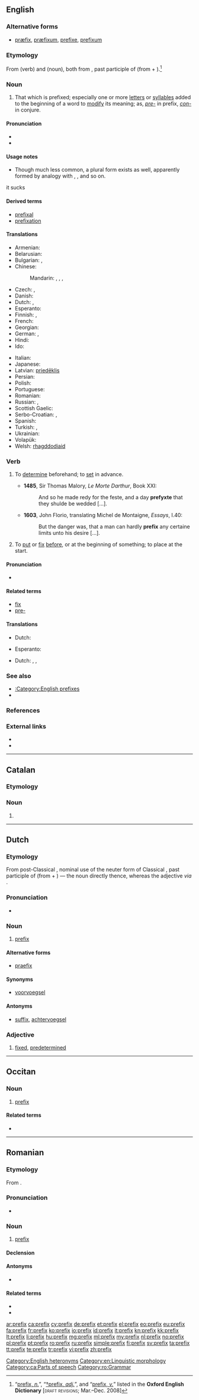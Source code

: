 {{also|préfix}}
==English==

===Alternative forms===
* [[præfix]], [[præfixum]], [[prefixe]], [[prefixum]]

===Etymology===
From {{etyl|frm}} {{term|prefixer}} (verb) and {{etyl|LL.}} {{term|praefixum}} (noun), both from {{etyl|la|en}} {{term|praefixus|lang=la}}, past participle of {{term|praefigo|praefīgō|I (fix, fasten, set up) in front”, “I fix on the (end, extremity)|lang=la}} (from {{term|prae-||before|lang=la}} + {{term|figo|fīgō|I fix”, “I fasten”, “I affix|lang=la}}).<ref name="OED">“[http://dictionary.oed.com/cgi/entry/50186993?query_type=word&queryword=prefix&first=1&max_to_show=10&sort_type=alpha&result_place=1&search_id=RL6G-bUCtrm-13467&hilite=50186993 prefix, ''n.'']”, “[http://dictionary.oed.com/cgi/entry/50186994?query_type=word&queryword=prefix&first=1&max_to_show=10&sort_type=alpha&search_id=RL6G-bUCtrm-13467&result_place=1 †prefix, ''adj.'']”, and “[http://dictionary.oed.com/cgi/entry/50186995?query_type=word&queryword=prefix&first=1&max_to_show=10&sort_type=alpha&search_id=RL6G-bUCtrm-13467&result_place=1 prefix, ''v.'']” listed in the '''Oxford English Dictionary''' [<span style="font-variant:small-caps">draft revisions</span>; Mar.–Dec. 2008]</ref>

===Noun===
{{en-noun|prefixes}}

# That which is prefixed; especially one or more [[letter]]s or [[syllable]]s added to the beginning of a word to [[modify]] its meaning; as, ''[[pre-]]'' in prefix, ''[[con-]]'' in conjure.

====Pronunciation====
* {{IPA|/ˈpɹiːfɪks/}}
* {{audio|en-us-prefix.ogg|Audio (US)}}

====Usage notes====
* Though much less common, a plural form {{term|prefices}} exists as well, apparently formed by analogy with {{term|index|index–indices}}, {{term|appendix|appendix–appendices}}, and so on.
it sucks

====Derived terms====
* [[prefixal]]
* [[prefixation]]

====Translations====
{{trans-top|letters at the beginning of a word}}
* Armenian: {{t-|hy|նախածանց|tr=naxaçanc’}}
* Belarusian: {{t-|be|прыстаўка|f|tr=prystáŭka}}
* Bulgarian: {{t-|bg|представка|f|tr=predstávka}},  {{t+|bg|префикс|m|tr=prefíks}}
* Chinese:
*: Mandarin: {{t|cmn|前綴|sc=Hani}}, {{t|cmn|前缀|tr=qiánzhuì|sc=Hani}}, {{t|cmn|詞頭|sc=Hani}}, {{t|cmn|词头|tr=cítóu|sc=Hani}}
* Czech: {{t-|cs|předpona|f}},  {{t-|cs|prefix|m}}
* Danish: {{t+|da|præfiks|n}}
* Dutch: {{t+|nl|voorvoegsel|n}}, {{t+|nl|prefix|n}}
* Esperanto: {{t-|eo|prefikso}}
* Finnish: {{t+|fi|prefiksi}}, {{t+|fi|etuliite}}
* French: {{t+|fr|préfixe|m}}
* Georgian: {{t-|ka|პრეფიქსი|tr=prep’ik’si|sc=Geor}}
* German: {{t+|de|Präfix}}, {{t+|de|Vorsilbe|f}}
* Hindi: {{t-|hi|उपसर्ग|m|tr=upsarg}}
* Ido: {{t+|io|prefixo}}
{{trans-mid}}
* Italian: {{t+|it|prefisso|m}}
* Japanese: {{t-|ja|接頭辞|tr=せっとうじ, settōji|sc=Jpan}}
* Latvian: [[priedēklis]] {{m}}
* Persian: {{t+|fa|پیشوند|tr=pišvand}}
* Polish: {{t+|pl|przedrostek|m}}
* Portuguese: {{t+|pt|prefixo|m}}
* Romanian: {{t+|ro|prefix|n}}
* Russian: {{t+|ru|приставка|f|tr=pristávka}}, {{t+|ru|префикс|m|tr=préfiks}}
* Scottish Gaelic: {{t-|gd|ro-leasachan|m}}
* Serbo-Croatian: {{t-|sh|prefiks|m}}, {{t-|sh|predmetak|m}}
* Spanish: {{t+|es|prefijo|m}}
* Turkish: {{t+|tr|önek}}, {{t+|tr|ön ek}}
* Ukrainian: {{t+|uk|префікс|m|tr=préfiks}}
* Volapük: {{t+|vo|foyümot}}
* Welsh: [[rhagddodiaid]] {{m}}
{{trans-bottom}}

===Verb===
{{en-verb|prefix|es}}

# {{transitive}} To [[determine]] beforehand; to [[set]] in advance. {{defdate|from 15th c.}}
#* '''1485''', Sir Thomas Malory, ''Le Morte Darthur'', Book XXI:
#*: And so he made redy for the feste, and a day '''prefyxte''' that they shulde be wedded [...].
#* '''1603''', John Florio, translating Michel de Montaigne, ''Essays'', I.40:
#*: But the danger was, that a man can hardly '''prefix''' any certaine limits unto his desire [...].
# {{transitive}} To [[put]] or [[fix]] [[before]], or at the beginning of something; to place at the start. {{defdate|from 16th c.}}

====Pronunciation====
* {{IPA|/pɹiːˈfɪks/}}

====Related terms====
* [[fix]]
* [[pre-]]

====Translations====
{{trans-top|put or fix before, or at the beginning of}}
* Dutch: {{t-|nl|voorvoegen}}
{{trans-mid}}
* Esperanto: {{t-|eo|prefiksi}}
{{trans-bottom}}

{{trans-top|set or appoint beforehand}}
* Dutch: {{t+|nl|op}} {{t-|nl|voorhand}} {{t+|nl|vastleggen}}, {{t+|nl|arrangeren}}, {{t+|nl|regelen}}
{{trans-mid}}
{{trans-bottom}}

===See also===
* [[:Category:English prefixes]]
* {{pedia}}

===References===
<references/>

===External links===
* {{R:Webster 1913}}
* {{R:Century 1911}}

[[Category:English heteronyms]]
[[Category:en:Linguistic morphology]]

----

==Catalan==

===Etymology===
{{etyl|la|ca}} {{term|praefixum|lang=la}}

===Noun===
{{ca-noun|m|prefixos}}

# {{l|en|prefix}}

[[Category:ca:Parts of speech]]

----

==Dutch==

===Etymology===
From post-Classical {{etyl|la|nl}} {{term|praefixum|lang=la}}, nominal use of the neuter form of Classical {{etyl|la|nl}} {{term|praefixus|lang=la}}, past participle of {{term|praefigo|praefīgō|I (fix, fasten, set up) in front”, “I fix on the (end, extremity)|lang=la}} (from {{term|prae-||before|lang=la}} + {{term|figo|fīgō|I fix”, “I fasten”, “I affix|lang=la}}) — the noun directly thence, whereas the adjective ''via'' {{etyl|fr|nl}} {{term|préfixe|lang=fr}}.

===Pronunciation===
* {{IPA|/preːfɪks/|lang=nl}}

===Noun===
{{nl-noun|n|prefixen|prefixje}}

# [[#English|prefix]]

====Alternative forms====
* [[praefix]] {{qualifier|archaic}}

====Synonyms====
* [[voorvoegsel]]

====Antonyms====
* [[suffix]], [[achtervoegsel]]

===Adjective===
{{nl-adj|-}}

# {{obsolete|lang=nl}} [[fixed]], [[predetermined]]

----

==Occitan==

===Noun===
{{head|oc|noun|g=m}}

# {{grammar|lang=oc}} [[#English|prefix]]

====Related terms====
* {{l|oc|sufix}}

----

==Romanian==

===Etymology===
From {{etyl|fr|ro}} {{term|préfixe|lang=fr}}.

===Pronunciation===
* {{IPA|/pɾeˈfiks/|lang=ro}}

===Noun===
{{ro-noun|n|prefixe}}

# [[#English|prefix]]

====Declension====
{{ro-noun-n|pl=prefixe|def=prefixul}}

====Antonyms====
* {{l|ro|suffix}}

====Related terms====
* {{l|ro|afix}}
* {{l|ro|infix}}

[[Category:ro:Grammar]]

[[ar:prefix]]
[[ca:prefix]]
[[cy:prefix]]
[[de:prefix]]
[[et:prefix]]
[[el:prefix]]
[[eo:prefix]]
[[eu:prefix]]
[[fa:prefix]]
[[fr:prefix]]
[[ko:prefix]]
[[io:prefix]]
[[id:prefix]]
[[it:prefix]]
[[kn:prefix]]
[[kk:prefix]]
[[lt:prefix]]
[[li:prefix]]
[[hu:prefix]]
[[mg:prefix]]
[[ml:prefix]]
[[my:prefix]]
[[nl:prefix]]
[[no:prefix]]
[[pl:prefix]]
[[pt:prefix]]
[[ro:prefix]]
[[ru:prefix]]
[[simple:prefix]]
[[fi:prefix]]
[[sv:prefix]]
[[ta:prefix]]
[[tt:prefix]]
[[te:prefix]]
[[tr:prefix]]
[[vi:prefix]]
[[zh:prefix]]